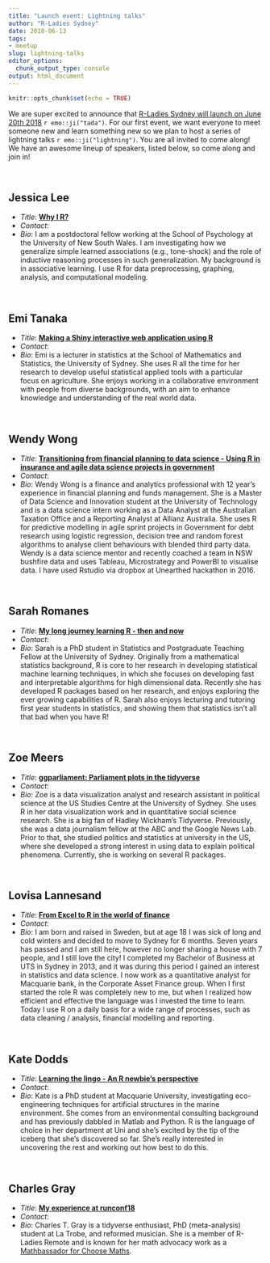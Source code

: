 ```yaml
---
title: "Launch event: Lightning talks"
author: "R-Ladies Sydney"
date: 2018-06-13
tags:
- meetup
slug: lightning-talks
editor_options: 
  chunk_output_type: console
output: html_document
---
```


```r
knitr::opts_chunk$set(echo = TRUE)
```

We are super excited to announce that [R-Ladies Sydney will launch on June 20th 2018](https://www.meetup.com/en-AU/rladies-sydney/events/251094494/) `r emo::ji("tada")`. For our first event, we want everyone to meet someone new and learn something new so we plan to host a series of lightning talks `r emo::ji("lightning")`. You are all invited to come along! We have an awesome lineup of speakers, listed below, so come along and join in!

<br>

## Jessica Lee 

- *Title*: [**Why I R?**](/post/2018-06-13-lightning-talks_files/JessicaLee.pdf)
- *Contact*: <a href="mailto:jesssica.lee88@gmail.com"><i class="fa fa-envelope"></i></a>
- *Bio*: I am a postdoctoral fellow working at the School of Psychology at the University of New South Wales. I am investigating how we generalize simple learned associations (e.g., tone-shock) and the role of inductive reasoning processes in such generalization. My background is in associative learning. I use R for data preprocessing, graphing, analysis, and computational modeling. 

<br>

## Emi Tanaka

- *Title*: [**Making a Shiny interactive web application using R**](https://emitanaka.github.io/talk/rladies-shiny/)
- *Contact*: <a href="https://twitter.com/statsgen"><i class="fa fa-twitter"></i></a>
- *Bio*: Emi is a lecturer in statistics at the School of Mathematics and Statistics, the University of Sydney. She uses R all the time for her research to develop useful statistical applied tools with a particular focus on agriculture. She enjoys working in a collaborative environment with people from diverse backgrounds, with an aim to enhance knowledge and understanding of the real world data.

<br>

## Wendy Wong

- *Title*: [**Transitioning from financial planning to data science - Using R in insurance and agile data science projects in government**](/post/2018-06-13-lightning-talks_files/WendyWong.pdf)
- *Contact*: <a href="mailto:wendy-wong@hotmail.com"><i class="fa fa-envelope"></i></a>
<a href="https://twitter.com/abc_wendsss"><i class="fa fa-twitter"></i></a>
<a href="https://www.linkedin.com/in/wendywong7/"><i class="fa fa-linkedin"></i></a>
- *Bio*: Wendy Wong is a finance and analytics professional with 12 year's experience in financial planning and funds management. She is a Master of Data Science and Innovation student at the University of Technology and is a data science intern working as a Data Analyst at the Australian Taxation Office and a Reporting Analyst at Allianz Australia. She uses R for predictive modelling in agile sprint projects in Government for debt research using logistic regression, decision tree and random forest algorithms to analyse client behaviours with blended third party data. Wendy is a data science mentor and recently coached a team in NSW bushfire data and uses Tableau, Microstrategy and PowerBI to visualise data. I have used Rstudio via dropbox at Unearthed hackathon in 2016.

<br>

## Sarah Romanes 

- *Title*: [**My long journey learning R - then and now**](https://sarahromanes.github.io/talk/r-ladies-talk/)
- *Contact*: <a href="sarahromanes.github.io"><i class="fa fa-address-card"></i></a>
<a href="mailto:sarah.romanes@sydney.edu.au"><i class="fa fa-envelope"></i></a>
<a href="https://twitter.com/sarah_romanes"><i class="fa fa-twitter"></i></a>
<a href="https://www.linkedin.com/in/sarah-romanes-939a325b/"><i class="fa fa-linkedin"></i></a>
- *Bio*: Sarah is a PhD student in Statistics and Postgraduate Teaching Fellow at the University of Sydney. Originally from a mathematical statistics background,  R is core to her research in developing statistical machine learning techniques, in which she focuses on developing fast and interpretable algorithms for high dimensional data. Recently she has developed R packages based on her research, and enjoys exploring the ever growing capabilities of R. Sarah also enjoys lecturing and tutoring first year students in statistics, and showing them that statistics isn’t all that bad when you have R! 

<br>

## Zoe Meers

- *Title*: [**ggparliament: Parliament plots in the tidyverse**](https://zmeers.github.io/R-LadiesSydney/slides/slides.html)
- *Contact*: <a href="mailto:zoe.meers@sydney.edu.au"><i class="fa fa-envelope"></i></a>
<a href="https://twitter.com/zoe_meers"><i class="fa fa-twitter"></i></a>
- *Bio*: Zoe is a data visualization analyst and research assistant in political science at the US Studies Centre at the University of Sydney. She uses R in her data visualization work and in quantitative social science research. She is a big fan of Hadley Wickham’s Tidyverse. Previously, she was a data journalism fellow at the ABC and the Google News Lab. Prior to that, she studied politics and statistics at university in the US, where she developed a strong interest in using data to explain political phenomena. Currently, she is working on several R packages.

<br>

## Lovisa Lannesand

- *Title*: [**From Excel to R in the world of finance**](/post/2018-06-13-lightning-talks_files/LovisaLannesand.html)
- *Contact*: <a href="mailto:Lovisa.Lannesand@macquarie.com"><i class="fa fa-envelope"></i></a>
- *Bio*: I am born and raised in Sweden, but at age 18 I was sick of long and cold winters and decided to move to Sydney for 6 months. Seven years has passed and I am still here, however no longer sharing a house with 7 people, and I still love the city!
I completed my Bachelor of Business at UTS in Sydney in 2013, and it was during this period I gained an interest in statistics and data science.  I now work as a quantitative analyst for Macquarie bank, in the Corporate Asset Finance group. When I first started the role R was completely new to me, but when I realized how efficient and effective the language was I invested the time to learn. Today I use R on a daily basis for a wide range of processes, such as data cleaning / analysis, financial modelling and reporting.

<br> 
 
## Kate Dodds

- *Title*: [**Learning the lingo - An R newbie’s perspective**](/post/2018-06-13-lightning-talks_files/KateDodds.pdf)
- *Contact*: <a href="mailto:kate.dodds@hdr.mq.edu.au"><i class="fa fa-envelope"></i></a>
<a href="https://twitter.com/kate_c_dodds"><i class="fa fa-twitter"></i></a>
<a href="https://www.linkedin.com/in/kate-dodds-/"><i class="fa fa-linkedin"></i></a>
- *Bio*: Kate is a PhD student at Macquarie University, investigating eco-engineering techniques for artificial structures in the marine environment. She comes from an environmental consulting background and has previously dabbled in Matlab and Python. R is the language of choice in her department at Uni and she’s excited by the tip of the iceberg that she’s discovered so far. She’s really interested in uncovering the rest and working out how best to do this.

<br>

## Charles Gray

- *Title*: [**My experience at runconf18**](/post/2018-06-13-lightning-talks_files/CharlesGray/lightning-talk.html)
- *Contact*: <a href="https://twitter.com/cantabile"><i class="fa fa-twitter"></i></a>
- *Bio*: Charles T. Gray is a tidyverse enthusiast, PhD (meta-analysis) student at La Trobe, and reformed musician. She is a member of R-Ladies Remote and is known for her math advocacy work as a [Mathbassador for Choose Maths](http://choosemaths.org.au/charles-gray/).

<br><br><br>
